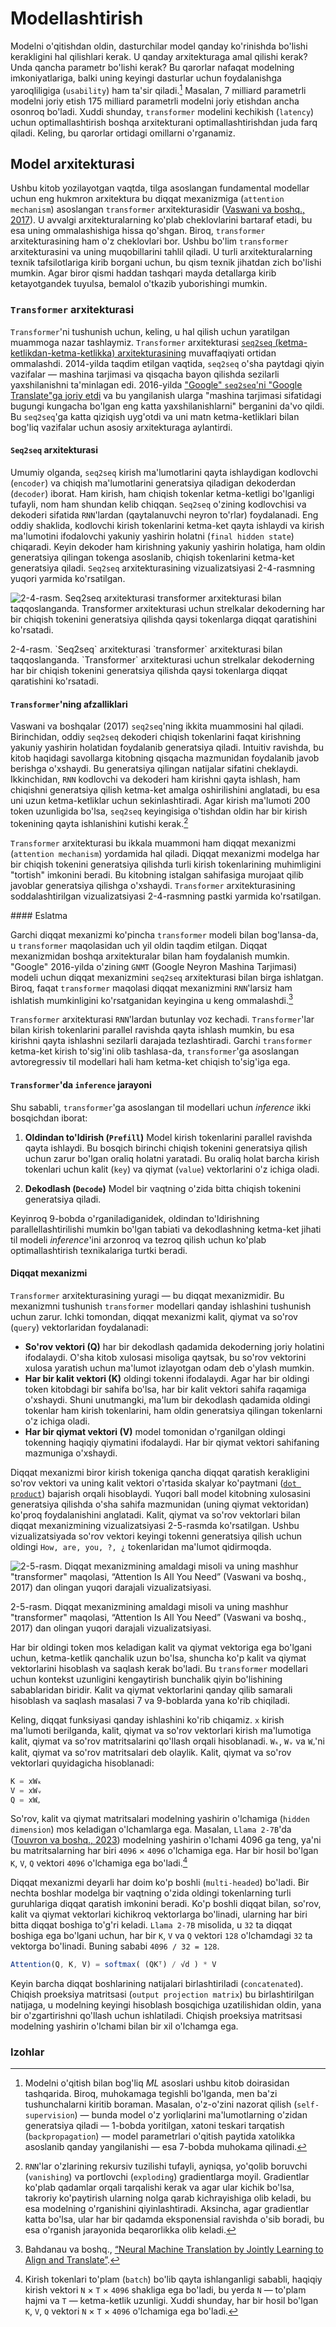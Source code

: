 # Modellashtirish

Modelni o'qitishdan oldin, dasturchilar model qanday ko'rinishda bo'lishi kerakligini hal qilishlari kerak. U qanday arxitekturaga amal qilishi kerak? Unda qancha parametr bo'lishi kerak? Bu qarorlar nafaqat modelning imkoniyatlariga, balki uning keyingi dasturlar uchun foydalanishga yaroqliligiga (`usability`) ham ta'sir qiladi.[^5] Masalan, 7 milliard parametrli modelni joriy etish 175 milliard parametrli modelni joriy etishdan ancha osonroq bo'ladi. Xuddi shunday, `transformer` modelini kechikish (`latency`) uchun optimallashtirish boshqa arxitekturani optimallashtirishdan juda farq qiladi. Keling, bu qarorlar ortidagi omillarni o'rganamiz.

## Model arxitekturasi

Ushbu kitob yozilayotgan vaqtda, tilga asoslangan fundamental modellar uchun eng hukmron arxitektura bu diqqat mexanizmiga (`attention mechanism`) asoslangan `transformer` arxitekturasidir ([Vaswani va boshq., 2017](https://arxiv.org/abs/1706.03762)). U avvalgi arxitekturalarning ko'plab cheklovlarini bartaraf etadi, bu esa uning ommalashishiga hissa qo'shgan. Biroq, `transformer` arxitekturasining ham o'z cheklovlari bor. Ushbu bo'lim `transformer` arxitekturasini va uning muqobillarini tahlil qiladi. U turli arxitekturalarning texnik tafsilotlariga kirib borgani uchun, bu qism texnik jihatdan zich bo'lishi mumkin. Agar biror qismi haddan tashqari mayda detallarga kirib ketayotgandek tuyulsa, bemalol o'tkazib yuborishingi mumkin.

### `Transformer` arxitekturasi

`Transformer`'ni tushunish uchun, keling, u hal qilish uchun yaratilgan muammoga nazar tashlaymiz. `Transformer` arxitekturasi [`seq2seq` (ketma-ketlikdan-ketma-ketlikka) arxitekturasining](https://arxiv.org/abs/1409.3215) muvaffaqiyati ortidan ommalashdi. 2014-yilda taqdim etilgan vaqtida, `seq2seq` o'sha paytdagi qiyin vazifalar — mashina tarjimasi va qisqacha bayon qilishda sezilarli yaxshilanishni ta'minlagan edi. 2016-yilda ["Google" `seq2seq`'ni "Google Translate"ga joriy etdi](https://research.google/blog/a-neural-network-for-machine-translation-at-production-scale/) va bu yangilanish ularga "mashina tarjimasi sifatidagi bugungi kungacha bo'lgan eng katta yaxshilanishlarni" berganini da'vo qildi. Bu `seq2seq`'ga katta qiziqish uyg'otdi va uni matn ketma-ketliklari bilan bog'liq vazifalar uchun asosiy arxitekturaga aylantirdi.

#### `Seq2seq` arxitekturasi

Umumiy olganda, `seq2seq` kirish ma'lumotlarini qayta ishlaydigan kodlovchi (`encoder`) va chiqish ma'lumotlarini generatsiya qiladigan dekoderdan (`decoder`) iborat. Ham kirish, ham chiqish tokenlar ketma-ketligi bo'lganligi tufayli, nom ham shundan kelib chiqqan. `Seq2seq` o'zining kodlovchisi va dekoderi sifatida `RNN`'lardan (qaytalanuvchi neyron to'rlar) foydalanadi. Eng oddiy shaklida, kodlovchi kirish tokenlarini ketma-ket qayta ishlaydi va kirish ma'lumotini ifodalovchi yakuniy yashirin holatni (`final hidden state`) chiqaradi. Keyin dekoder ham kirishning yakuniy yashirin holatiga, ham oldin generatsiya qilingan tokenga asoslanib, chiqish tokenlarini ketma-ket generatsiya qiladi. `Seq2seq` arxitekturasining vizualizatsiyasi 2-4-rasmning yuqori yarmida ko'rsatilgan.

![2-4-rasm. `Seq2seq` arxitekturasi `transformer` arxitekturasi bilan taqqoslanganda. `Transformer` arxitekturasi uchun strelkalar dekoderning har bir chiqish tokenini generatsiya qilishda qaysi tokenlarga diqqat qaratishini ko'rsatadi.](/ai-engineering/2.4-figure.png)

<div className='text-center text-sm italic'>2-4-rasm. `Seq2seq` arxitekturasi `transformer` arxitekturasi bilan taqqoslanganda. `Transformer` arxitekturasi uchun strelkalar dekoderning har bir chiqish tokenini generatsiya qilishda qaysi tokenlarga diqqat qaratishini ko'rsatadi.</div>

#### `Transformer`'ning afzalliklari

Vaswani va boshqalar (2017) `seq2seq`'ning ikkita muammosini hal qiladi. Birinchidan, oddiy `seq2seq` dekoderi chiqish tokenlarini faqat kirishning yakuniy yashirin holatidan foydalanib generatsiya qiladi. Intuitiv ravishda, bu kitob haqidagi savollarga kitobning qisqacha mazmunidan foydalanib javob berishga o'xshaydi. Bu generatsiya qilingan natijalar sifatini cheklaydi. Ikkinchidan, `RNN` kodlovchi va dekoderi ham kirishni qayta ishlash, ham chiqishni generatsiya qilish ketma-ket amalga oshirilishini anglatadi, bu esa uni uzun ketma-ketliklar uchun sekinlashtiradi. Agar kirish ma'lumoti 200 token uzunligida bo'lsa, `seq2seq` keyingisiga o'tishdan oldin har bir kirish tokenining qayta ishlanishini kutishi kerak.[^6]

`Transformer` arxitekturasi bu ikkala muammoni ham diqqat mexanizmi (`attention mechanism`) yordamida hal qiladi. Diqqat mexanizmi modelga har bir chiqish tokenini generatsiya qilishda turli kirish tokenlarining muhimligini "tortish" imkonini beradi. Bu kitobning istalgan sahifasiga murojaat qilib javoblar generatsiya qilishga o'xshaydi. `Transformer` arxitekturasining soddalashtirilgan vizualizatsiyasi 2-4-rasmning pastki yarmida ko'rsatilgan.

<Callout>
#### Eslatma

Garchi diqqat mexanizmi ko'pincha `transformer` modeli bilan bog'lansa-da, u `transformer` maqolasidan uch yil oldin taqdim etilgan. Diqqat mexanizmidan boshqa arxitekturalar bilan ham foydalanish mumkin. "Google" 2016-yilda o'zining `GNMT` (Google Neyron Mashina Tarjimasi) modeli uchun diqqat mexanizmini `seq2seq` arxitekturasi bilan birga ishlatgan. Biroq, faqat `transformer` maqolasi diqqat mexanizmini `RNN`'larsiz ham ishlatish mumkinligini ko'rsatganidan keyingina u keng ommalashdi.[^7]
</Callout>

`Transformer` arxitekturasi `RNN`'lardan butunlay voz kechadi. `Transformer`'lar bilan kirish tokenlarini parallel ravishda qayta ishlash mumkin, bu esa kirishni qayta ishlashni sezilarli darajada tezlashtiradi. Garchi `transformer` ketma-ket kirish to'sig'ini olib tashlasa-da, `transformer`'ga asoslangan avtoregressiv til modellari hali ham ketma-ket chiqish to'sig'iga ega.

#### `Transformer`'da `inference` jarayoni

Shu sababli, `transformer`'ga asoslangan til modellari uchun _inference_ ikki bosqichdan iborat:

1.  **Oldindan to'ldirish (`Prefill`)**
    Model kirish tokenlarini parallel ravishda qayta ishlaydi. Bu bosqich birinchi chiqish tokenini generatsiya qilish uchun zarur bo'lgan oraliq holatni yaratadi. Bu oraliq holat barcha kirish tokenlari uchun kalit (`key`) va qiymat (`value`) vektorlarini o'z ichiga oladi.

2.  **Dekodlash (`Decode`)**
    Model bir vaqtning o'zida bitta chiqish tokenini generatsiya qiladi.

Keyinroq 9-bobda o'rganiladiganidek, oldindan to'ldirishning parallellashtirilishi mumkin bo'lgan tabiati va dekodlashning ketma-ket jihati til modeli _inference_'ini arzonroq va tezroq qilish uchun ko'plab optimallashtirish texnikalariga turtki beradi.

#### Diqqat mexanizmi

`Transformer` arxitekturasining yuragi — bu diqqat mexanizmidir. Bu mexanizmni tushunish `transformer` modellari qanday ishlashini tushunish uchun zarur. Ichki tomondan, diqqat mexanizmi kalit, qiymat va so'rov (`query`) vektorlaridan foydalanadi:

- **So'rov vektori (Q)** har bir dekodlash qadamida dekoderning joriy holatini ifodalaydi. O'sha kitob xulosasi misoliga qaytsak, bu so'rov vektorini xulosa yaratish uchun ma'lumot izlayotgan odam deb o'ylash mumkin.
- **Har bir kalit vektori (K)** oldingi tokenni ifodalaydi. Agar har bir oldingi token kitobdagi bir sahifa bo'lsa, har bir kalit vektori sahifa raqamiga o'xshaydi. Shuni unutmangki, ma'lum bir dekodlash qadamida oldingi tokenlar ham kirish tokenlarini, ham oldin generatsiya qilingan tokenlarni o'z ichiga oladi.
- **Har bir qiymat vektori (V)** model tomonidan o'rganilgan oldingi tokenning haqiqiy qiymatini ifodalaydi. Har bir qiymat vektori sahifaning mazmuniga o'xshaydi.

Diqqat mexanizmi biror kirish tokeniga qancha diqqat qaratish kerakligini so'rov vektori va uning kalit vektori o'rtasida skalyar ko'paytmani ([`dot product`](https://en.wikipedia.org/wiki/Dot_product)) bajarish orqali hisoblaydi. Yuqori ball model kitobning xulosasini generatsiya qilishda o'sha sahifa mazmunidan (uning qiymat vektoridan) ko'proq foydalanishini anglatadi. Kalit, qiymat va so'rov vektorlari bilan diqqat mexanizmining vizualizatsiyasi 2-5-rasmda ko'rsatilgan. Ushbu vizualizatsiyada so'rov vektori keyingi tokenni generatsiya qilish uchun oldingi `How, are, you, ?, ¿` tokenlaridan ma'lumot qidirmoqda.

![2-5-rasm. Diqqat mexanizmining amaldagi misoli va uning mashhur "transformer" maqolasi, “Attention Is All You Need” (Vaswani va boshq., 2017) dan olingan yuqori darajali vizualizatsiyasi.](/ai-engineering/2.5-figure.png)

<div className='text-center text-sm italic'>2-5-rasm. Diqqat mexanizmining amaldagi misoli va uning mashhur "transformer" maqolasi, “Attention Is All You Need” (Vaswani va boshq., 2017) dan olingan yuqori darajali vizualizatsiyasi.</div>

Har bir oldingi token mos keladigan kalit va qiymat vektoriga ega bo'lgani uchun, ketma-ketlik qanchalik uzun bo'lsa, shuncha ko'p kalit va qiymat vektorlarini hisoblash va saqlash kerak bo'ladi. Bu `transformer` modellari uchun kontekst uzunligini kengaytirish bunchalik qiyin bo'lishining sabablaridan biridir. Kalit va qiymat vektorlarini qanday qilib samarali hisoblash va saqlash masalasi 7 va 9-boblarda yana ko'rib chiqiladi.

Keling, diqqat funksiyasi qanday ishlashini ko'rib chiqamiz. `x` kirish ma'lumoti berilganda, kalit, qiymat va so'rov vektorlari kirish ma'lumotiga kalit, qiymat va so'rov matritsalarini qo'llash orqali hisoblanadi. `Wₖ`, `Wᵥ` va `Wᵩ`'ni kalit, qiymat va so'rov matritsalari deb olaylik. Kalit, qiymat va so'rov vektorlari quyidagicha hisoblanadi:

``` js
K = xWₖ
V = xWᵥ
Q = xWᵩ
```

So'rov, kalit va qiymat matritsalari modelning yashirin o'lchamiga (`hidden dimension`) mos keladigan o'lchamlarga ega. Masalan, `Llama 2-7B`'da ([Touvron va boshq., 2023](https://arxiv.org/abs/2307.09288)) modelning yashirin o'lchami 4096 ga teng, ya'ni bu matritsalarning har biri `4096` × `4096` o'lchamiga ega. Har bir hosil bo'lgan `K`, `V`, `Q` vektori `4096` o'lchamiga ega bo'ladi.[^8]

Diqqat mexanizmi deyarli har doim ko'p boshli (`multi-headed`) bo'ladi. Bir nechta boshlar modelga bir vaqtning o'zida oldingi tokenlarning turli guruhlariga diqqat qaratish imkonini beradi. Ko'p boshli diqqat bilan, so'rov, kalit va qiymat vektorlari kichikroq vektorlarga bo'linadi, ularning har biri bitta diqqat boshiga to'g'ri keladi. `Llama 2-7B` misolida, u `32` ta diqqat boshiga ega bo'lgani uchun, har bir `K`, `V` va `Q` vektori `128` o'lchamdagi `32` ta vektorga bo'linadi. Buning sababi `4096 / 32 = 128`.

``` js
Attention(Q, K, V) = softmax( (QKᵀ) / √d ) * V
```

Keyin barcha diqqat boshlarining natijalari birlashtiriladi (`concatenated`). Chiqish proeksiya matritsasi (`output projection matrix`) bu birlashtirilgan natijaga, u modelning keyingi hisoblash bosqichiga uzatilishidan oldin, yana bir o'zgartirishni qo'llash uchun ishlatiladi. Chiqish proeksiya matritsasi modelning yashirin o'lchami bilan bir xil o'lchamga ega.

### Izohlar

[^5]: Modelni o'qitish bilan bog'liq _ML_ asoslari ushbu kitob doirasidan tashqarida. Biroq, muhokamaga tegishli bo'lganda, men ba'zi tushunchalarni kiritib boraman. Masalan, o'z-o'zini nazorat qilish (`self-supervision`) — bunda model o'z yorliqlarini ma'lumotlarning o'zidan generatsiya qiladi — 1-bobda yoritilgan, xatoni teskari tarqatish (`backpropagation`) — model parametrlari o'qitish paytida xatolikka asoslanib qanday yangilanishi — esa 7-bobda muhokama qilinadi.

[^6]: `RNN`'lar o'zlarining rekursiv tuzilishi tufayli, ayniqsa, yo'qolib boruvchi (`vanishing`) va portlovchi (`exploding`) gradientlarga moyil. Gradientlar ko'plab qadamlar orqali tarqalishi kerak va agar ular kichik bo'lsa, takroriy ko'paytirish ularning nolga qarab kichrayishiga olib keladi, bu esa modelning o'rganishini qiyinlashtiradi. Aksincha, agar gradientlar katta bo'lsa, ular har bir qadamda eksponensial ravishda o'sib boradi, bu esa o'rganish jarayonida beqarorlikka olib keladi.

[^7]: Bahdanau va boshq., [“Neural Machine Translation by Jointly Learning to Align and Translate”](https://arxiv.org/abs/1409.0473).

[^8]: Kirish tokenlari to'plam (`batch`) bo'lib qayta ishlanganligi sababli, haqiqiy kirish vektori `N` × `T` × `4096` shakliga ega bo'ladi, bu yerda `N` — to'plam hajmi va `T` — ketma-ketlik uzunligi. Xuddi shunday, har bir hosil bo'lgan `K`, `V`, `Q` vektori `N` × `T` × `4096` o'lchamiga ega bo'ladi.
